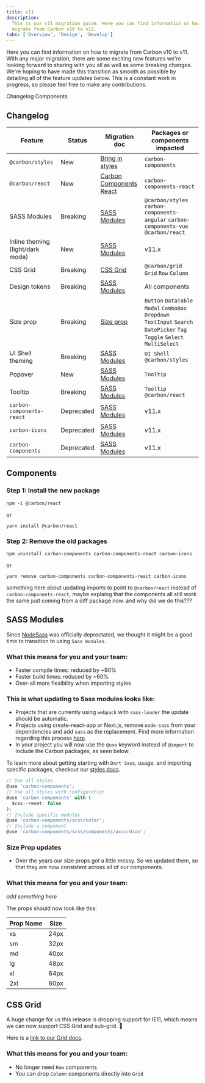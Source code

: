```yaml
---
title: v11
description:
  This is our v11 migration guide. Here you can find information on how to
  migrate from Carbon v10 to v11.
tabs: ['Overview', 'Design', 'Develop']
---
```



<PageDescription>

Here you can find information on how to migrate from Carbon v10 to v11. With any
major migration, there are some exciting new features we're looking forward to
sharing with you all as well as some breaking changes. We're hoping to have made
this transition as smooth as possible by detailing all of the feature updates
below. This is a constant work in progress, so please feel free to make any
contributions.

</PageDescription>

<AnchorLinks>

<AnchorLink>Changelog</AnchorLink>
<AnchorLink>Components</AnchorLink>

</AnchorLinks>

## Changelog

| Feature                          | Status                           | Migration doc                                       | Packages or components impacted                                                                                            |
| -------------------------------- | -------------------------------- | --------------------------------------------------- | -------------------------------------------------------------------------------------------------------------------------- |
| `@carbon/styles`                 | <Tag type="green">New</Tag>      | [Bring in styles](#bring-in-styles)                 | `carbon-components`                                                                                                        |
| `@carbon/react`                  | <Tag type="green">New</Tag>      | [Carbon Components React](#carbon-components-react) | `carbon-components-react`                                                                                                  |
| SASS Modules                     | <Tag type="cyan">Breaking</Tag>  | [SASS Modules](#sass-modules)                       | `@carbon/styles` `carbon-components-angular` `carbon-components-vue` `@carbon/react`                                       |
| Inline theming (light/dark mode) | <Tag type="green">New</Tag>      | [SASS Modules](#sass-modules)                       | v11.x                                                                                                                      |
| CSS Grid                         | <Tag type="cyan">Breaking</Tag>  | [CSS Grid](#css-grid)                               | `@carbon/grid` `Grid` `Row` `Column`                                                                                       |
| Design tokens                    | <Tag type="cyan">Breaking</Tag>  | [SASS Modules](#sass-modules)                       | All components                                                                                                             |
| Size prop                        | <Tag type="cyan">Breaking</Tag>  | [Size prop](#size-prop-updates)                     | `Button` `DataTable` `Modal` `ComboBox` `Dropdown` `TextInput` `Search` `DatePicker` `Tag` `Toggle` `Select` `MultiSelect` |
| UI Shell theming                 | <Tag type="cyan">Breaking</Tag>  | [SASS Modules](#sass-modules)                       | `UI Shell` `@carbon/styles`                                                                                                |
| Popover                          | <Tag type="green">New</Tag>      | [SASS Modules](#sass-modules)                       | `Tooltip`                                                                                                                  |
| Tooltip                          | <Tag type="cyan">Breaking</Tag>  | [SASS Modules](#sass-modules)                       | `Tooltip` `@carbon/react`                                                                                                  |
| `carbon-components-react`        | <Tag type="red">Deprecated</Tag> | [SASS Modules](#sass-modules)                       | v11.x                                                                                                                      |
| `carbon-icons`                   | <Tag type="red">Deprecated</Tag> | [SASS Modules](#sass-modules)                       | v11.x                                                                                                                      |
| `carbon-components`              | <Tag type="red">Deprecated</Tag> | [SASS Modules](#sass-modules)                       | v11.x                                                                                                                      |

## Components

### Step 1: Install the new package

```
npm -i @carbon/react
```

or

```
yarn install @carbon/react
```

### Step 2: Remove the old packages

```
npm uninstall carbon-components carbon-components-react carbon-icons
```

or

```
yarn remove carbon-components carbon-components-react carbon-icons
```

something here about updating imports to point to `@carbon/react` instead of
`carbon-components-react`, maybe explaing that the components all still work the
same just coming from a diff package now. and why did we do this???

## SASS Modules

Since [NodeSass](https://sass-lang.com/blog/libsass-is-deprecated) was
officially deprectated, we thought it might be a good time to transition to
using `Sass modules`.

### What this means for you and your team:

- Faster compile times: reduced by ~90%
- Faster build times: reduced by ~60%
- Over-all more flexibility when importing styles

### This is what updating to Sass modules looks like:

- Projects that are currently using `webpack` with `sass-loader` the update
  should be automatic.
- Projects using create-react-app or Next.js, remove `node-sass` from your
  dependencies and add `sass` as the replacement. Find more information
  regarding this process
  [here](https://sass-lang.com/blog/libsass-is-deprecated#how-do-i-migrate).
- In your project you will now use the `@use` keyword instead of `@import` to
  include the Carbon packages, as seen below.

To learn more about getting starting with `Dart Sass`, usage, and importing
specific packages, checkout our
[styles docs](https://github.com/carbon-design-system/carbon/tree/main/packages/styles).

```jsx
// Use all styles
@use 'carbon-components';
// Use all styles with configuration
@use 'carbon-components' with (
  $css--reset: false
);
// Include specific modules
@use 'carbon-components/scss/color';
// Include a component
@use 'carbon-components/scss/components/accordion';
```

### Size Prop updates

- Over the years our size props got a little messy. So we updated them, so that
  they are now consistent across all of our components.

### What this means for you and your team:

_add something here_

The props should now look like this:

| Prop Name | Size |
| --------- | ---- |
| xs        | 24px |
| sm        | 32px |
| md        | 40px |
| lg        | 48px |
| xl        | 64px |
| 2xl       | 80px |

## CSS Grid

A huge change for us this release is dropping support for IE11, which means we
can now support CSS Grid and sub-grid. 🎉

Here is a
[link to our Grid docs](https://github.com/carbon-design-system/carbon/blob/main/docs/migration/11.x-grid.md).

### What this means for you and your team:

- No longer need `Row` components
- You can drop `Column` components directly into `Grid`

